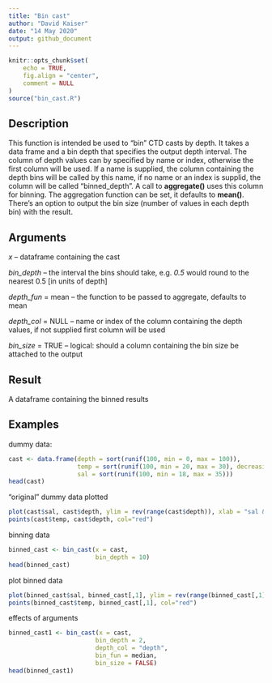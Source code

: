 ```yaml
---
title: "Bin cast"
author: "David Kaiser"
date: "14 May 2020"
output: github_document
---
```


```r
knitr::opts_chunk$set(
	echo = TRUE,
	fig.align = "center",
	comment = NULL
)
source("bin_cast.R")
```

## Description

This function is intended be used to "bin" CTD casts by depth. It takes a data frame and a bin depth that specifies the output depth interval. The column of depth values can by specified by name or index, otherwise the first column will be used. If a name is supplied, the column containing the depth bins will be called by this name, if no name or an index is supplid, the column will be called "binned_depth". A call to **aggregate()** uses this column for binning. The aggregation function can be set, it defaults to **mean()**. There's an option to output the bin size (number of values in each depth bin) with the result.

## Arguments

*x* -- dataframe containing the cast

*bin_depth* -- the interval the bins should take, e.g. *0.5* would round to the nearest 0.5 [in units of depth]

*depth_fun* = mean -- the function to be passed to aggregate, defaults to mean

*depth_col* = NULL -- name or index of the column containing the depth values, if not supplied first column will be used

*bin_size* = TRUE -- logical: should a column containing the bin size be attached to the output

## Result

A dataframe containing the binned results

## Examples

dummy data:
```r
cast <- data.frame(depth = sort(runif(100, min = 0, max = 100)),
                   temp = sort(runif(100, min = 20, max = 30), decreasing = TRUE),
                   sal = sort(runif(100, min = 18, max = 35)))
head(cast)
```

"original" dummy data plotted
```r
plot(cast$sal, cast$depth, ylim = rev(range(cast$depth)), xlab = "sal & T", ylab = "depth")
points(cast$temp, cast$depth, col="red")
```

binning data
```r
binned_cast <- bin_cast(x = cast, 
                        bin_depth = 10)
head(binned_cast)
```

plot binned data
```r
plot(binned_cast$sal, binned_cast[,1], ylim = rev(range(binned_cast[,1])), xlab = "sal & T", ylab = "depth")
points(binned_cast$temp, binned_cast[,1], col="red")
```

effects of arguments
```r
binned_cast1 <- bin_cast(x = cast, 
                        bin_depth = 2, 
                        depth_col = "depth",
                        bin_fun = median, 
                        bin_size = FALSE)
head(binned_cast1)
```
